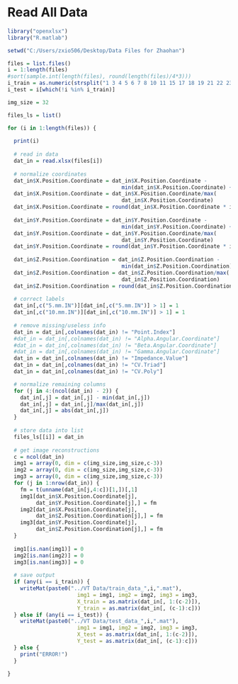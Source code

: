 
# Read All Data
```r
library("openxlsx")
library("R.matlab")

setwd("C:/Users/zxio506/Desktop/Data Files for Zhaohan")

files = list.files()
i = 1:length(files)
#sort(sample.int(length(files), round(length(files)/4*3)))
i_train = as.numeric(strsplit("1 3 4 5 6 7 8 10 11 15 17 18 19 21 22 23 24 25 27 29 30 31 32 33 34 35 36 37 38 41 42 43 45 46"," ")[[1]])
i_test = i[which(!i %in% i_train)]

img_size = 32

files_ls = list()

for (i in 1:length(files)) {
  
  print(i)
  
  # read in data
  dat_in = read.xlsx(files[i])
  
  # normalize coordinates
  dat_in$X.Position.Coordinate = dat_in$X.Position.Coordinate - 
                                    min(dat_in$X.Position.Coordinate) + 1
  dat_in$X.Position.Coordinate = dat_in$X.Position.Coordinate/max(
                                    dat_in$X.Position.Coordinate)
  dat_in$X.Position.Coordinate = round(dat_in$X.Position.Coordinate * img_size)
  
  dat_in$Y.Position.Coordinate = dat_in$Y.Position.Coordinate - 
                                    min(dat_in$Y.Position.Coordinate) + 1
  dat_in$Y.Position.Coordinate = dat_in$Y.Position.Coordinate/max(
                                    dat_in$Y.Position.Coordinate)
  dat_in$Y.Position.Coordinate = round(dat_in$Y.Position.Coordinate * img_size)
  
  dat_in$Z.Position.Coordination = dat_in$Z.Position.Coordination - 
                                    min(dat_in$Z.Position.Coordination) + 1
  dat_in$Z.Position.Coordination = dat_in$Z.Position.Coordination/max(
                                    dat_in$Z.Position.Coordination)
  dat_in$Z.Position.Coordination = round(dat_in$Z.Position.Coordination * img_size)
  
  # correct labels
  dat_in[,c("5.mm.IN")][dat_in[,c("5.mm.IN")] > 1] = 1
  dat_in[,c("10.mm.IN")][dat_in[,c("10.mm.IN")] > 1] = 1
  
  # remove missing/useless info
  dat_in = dat_in[,colnames(dat_in) != "Point.Index"]
  #dat_in = dat_in[,colnames(dat_in) != "Alpha.Angular.Coordinate"]
  #dat_in = dat_in[,colnames(dat_in) != "Beta.Angular.Coordinate"]
  #dat_in = dat_in[,colnames(dat_in) != "Gamma.Angular.Coordinate"]
  dat_in = dat_in[,colnames(dat_in) != "Impedance.Value"]
  dat_in = dat_in[,colnames(dat_in) != "CV.Triad"]
  dat_in = dat_in[,colnames(dat_in) != "CV.Poly"]

  # normalize remaining columns
  for (j in 4:(ncol(dat_in) - 2)) {
    dat_in[,j] = dat_in[,j] - min(dat_in[,j])
    dat_in[,j] = dat_in[,j]/max(dat_in[,j])
    dat_in[,j] = abs(dat_in[,j])
  }
  
  # store data into list
  files_ls[[i]] = dat_in
  
  # get image reconstructions
  c = ncol(dat_in)
  img1 = array(0, dim = c(img_size,img_size,c-3))
  img2 = array(0, dim = c(img_size,img_size,c-3))
  img3 = array(0, dim = c(img_size,img_size,c-3))
  for (j in 1:nrow(dat_in)) {
    fm = t(unname(dat_in[j,4:c])[1,])[,1]
    img1[dat_in$X.Position.Coordinate[j], 
         dat_in$Y.Position.Coordinate[j],] = fm
    img2[dat_in$X.Position.Coordinate[j], 
         dat_in$Z.Position.Coordination[j],] = fm
    img3[dat_in$Y.Position.Coordinate[j], 
         dat_in$Z.Position.Coordination[j],] = fm
  }
  
  img1[is.nan(img1)] = 0
  img2[is.nan(img2)] = 0
  img3[is.nan(img3)] = 0
  
  # save output
  if (any(i == i_train)) {
    writeMat(paste0("../VT Data/train_data_",i,".mat"),
                      img1 = img1, img2 = img2, img3 = img3,
                      X_train = as.matrix(dat_in[, 1:(c-2)]),
                      Y_train = as.matrix(dat_in[, (c-1):c]))
  } else if (any(i == i_test)) {
    writeMat(paste0("../VT Data/test_data_",i,".mat"),
                      img1 = img1, img2 = img2, img3 = img3,
                      X_test = as.matrix(dat_in[, 1:(c-2)]),
                      Y_test = as.matrix(dat_in[, (c-1):c]))
  } else {
    print("ERROR!")
  }

}
```
